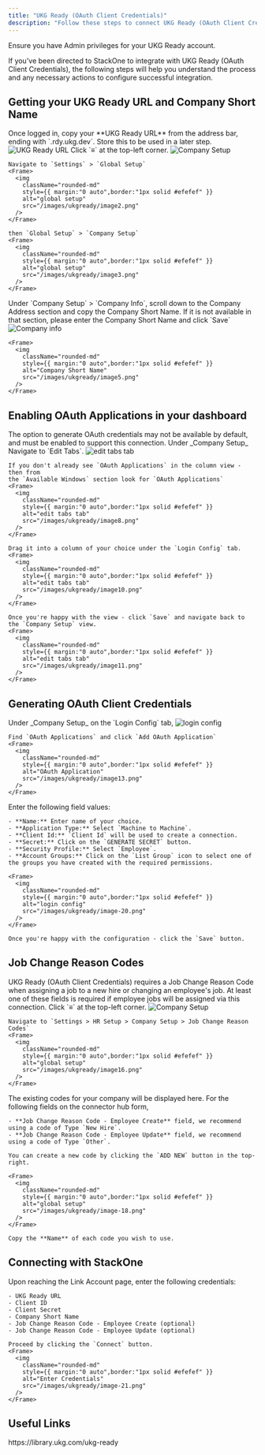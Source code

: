 ```yaml
---
title: "UKG Ready (OAuth Client Credentials)"
description: "Follow these steps to connect UKG Ready (OAuth Client Credentials) with StackOne Hub successfully."
---
```



<Warning>
  Ensure you have Admin privileges for your UKG Ready account.
</Warning>

If you've been directed to StackOne to integrate with UKG Ready (OAuth Client Credentials), the following steps will help you understand the process and any necessary actions to configure successful integration.


## Getting your UKG Ready URL and Company Short Name

<Steps>
  <Step title="Login to UKG Ready dashboard">
    Once logged in, copy your **UKG Ready URL** from the address bar, ending with `.rdy.ukg.dev`. Store this to be used in a later step.
    <Frame>
      <img
        className="rounded-md"
        style={{ margin:"0 auto",border:"1px solid #efefef" }}
        alt="UKG Ready URL"
        src="/images/ukgready/image6.png"
      />
    </Frame>
  </Step>
  
  <Step title="Navigate to Company Setup">
    Click `≡` at the top-left corner.
    <Frame>
      <img
        className="rounded-md"
        style={{ margin:"0 auto",border:"1px solid #efefef" }}
        alt="Company Setup"
        src="/images/ukgready/image1.png"
      />
    </Frame>

    Navigate to `Settings` > `Global Setup`
    <Frame>
      <img
        className="rounded-md"
        style={{ margin:"0 auto",border:"1px solid #efefef" }}
        alt="global setup"
        src="/images/ukgready/image2.png"
      />
    </Frame>

    then `Global Setup` > `Company Setup`
    <Frame>
      <img
        className="rounded-md"
        style={{ margin:"0 auto",border:"1px solid #efefef" }}
        alt="global setup"
        src="/images/ukgready/image3.png"
      />
    </Frame>
  </Step>

  <Step title="Copy Company Short Name">
    Under `Company Setup` > `Company Info`, scroll down to the Company Address
    section and copy the Company Short Name. If it is not available in that
    section, please enter the Company Short Name and click `Save`
    <Frame>
      <img
        className="rounded-md"
        style={{ margin:"0 auto",border:"1px solid #efefef" }}
        alt="Company info"
        src="/images/ukgready/image4.png"
      />
    </Frame>

    <Frame>
      <img
        className="rounded-md"
        style={{ margin:"0 auto",border:"1px solid #efefef" }}
        alt="Company Short Name"
        src="/images/ukgready/image5.png"
      />
    </Frame>
  </Step>
</Steps>


## Enabling OAuth Applications in your dashboard

<Steps>
  <Step title="Enable OAuth Applications">
    The option to generate OAuth credentials may not be available by default, and must be enabled to support this connection.
    Under _Company Setup_ Navigate to `Edit Tabs`.
    <Frame>
      <img
        className="rounded-md"
        style={{ margin:"0 auto",border:"1px solid #efefef" }}
        alt="edit tabs tab"
        src="/images/ukgready/image7.png"
      />
    </Frame>

    If you don't already see `OAuth Applications` in the column view - then from
    the `Available Windows` section look for `OAuth Applications`
    <Frame>
      <img
        className="rounded-md"
        style={{ margin:"0 auto",border:"1px solid #efefef" }}
        alt="edit tabs tab"
        src="/images/ukgready/image8.png"
      />
    </Frame>

    Drag it into a column of your choice under the `Login Config` tab.
    <Frame>
      <img
        className="rounded-md"
        style={{ margin:"0 auto",border:"1px solid #efefef" }}
        alt="edit tabs tab"
        src="/images/ukgready/image10.png"
      />
    </Frame>

    Once you're happy with the view - click `Save` and navigate back to the `Company Setup` view.
    <Frame>
      <img
        className="rounded-md"
        style={{ margin:"0 auto",border:"1px solid #efefef" }}
        alt="edit tabs tab"
        src="/images/ukgready/image11.png"
      />
    </Frame>
  </Step>
</Steps>


## Generating OAuth Client Credentials

<Steps>
  <Step title="Add OAuth Application">
    Under _Company Setup_ on the `Login Config` tab,
    <Frame>
      <img
        className="rounded-md"
        style={{ margin:"0 auto",border:"1px solid #efefef" }}
        alt="login config"
        src="/images/ukgready/image12.png"
      />
    </Frame>

    Find `OAuth Applications` and click `Add OAuth Application`
    <Frame>
      <img
        className="rounded-md"
        style={{ margin:"0 auto",border:"1px solid #efefef" }}
        alt="OAuth Application"
        src="/images/ukgready/image13.png"
      />
    </Frame>
  </Step>

  <Step title="Generate OAuth Client Credentials">
    Enter the following field values:
    
    - **Name:** Enter name of your choice.
    - **Application Type:** Select `Machine to Machine`.
    - **Client Id:** `Client Id` will be used to create a connection.
    - **Secret:** Click on the `GENERATE SECRET` button.
    - **Security Profile:** Select `Employee`.
    - **Account Groups:** Click on the `List Group` icon to select one of the groups you have created with the required permissions.

    <Frame>
      <img
        className="rounded-md"
        style={{ margin:"0 auto",border:"1px solid #efefef" }}
        alt="login config"
        src="/images/ukgready/image-20.png"
      />
    </Frame>

    Once you're happy with the configuration - click the `Save` button.
  </Step>
</Steps>


## Job Change Reason Codes

<Info>
  UKG Ready (OAuth Client Credentials) requires a Job Change Reason Code when assigning a job to a new hire or changing an employee's job. At least one of these fields is required if employee jobs will be assigned via this connection.
</Info>

<Steps>
  <Step title="Navigate to Job Change Reason Code">
    Click `≡` at the top-left corner.
    <Frame>
      <img
        className="rounded-md"
        style={{ margin:"0 auto",border:"1px solid #efefef" }}
        alt="Company Setup"
        src="/images/ukgready/image1.png"
      />
    </Frame>

    Navigate to `Settings > HR Setup > Company Setup > Job Change Reason Codes`
    <Frame>
      <img
        className="rounded-md"
        style={{ margin:"0 auto",border:"1px solid #efefef" }}
        alt="global setup"
        src="/images/ukgready/image16.png"
      />
    </Frame>
  </Step>

  <Step title="Copy Job Change Reason Code">
    The existing codes for your company will be displayed here. For the following fields on the connector hub form,

    - **Job Change Reason Code - Employee Create** field, we recommend using a code of Type `New Hire`.
    - **Job Change Reason Code - Employee Update** field, we recommend using a code of Type `Other`.

    You can create a new code by clicking the `ADD NEW` button in the top-right.

    <Frame>
      <img
        className="rounded-md"
        style={{ margin:"0 auto",border:"1px solid #efefef" }}
        alt="global setup"
        src="/images/ukgready/image-18.png"
      />
    </Frame>

    Copy the **Name** of each code you wish to use.
  </Step>
</Steps>


## Connecting with StackOne

<Steps>
  <Step title="Connecting with StackOne">
    Upon reaching the Link Account page, enter the following credentials:

    - UKG Ready URL
    - Client ID
    - Client Secret
    - Company Short Name
    - Job Change Reason Code - Employee Create (optional)
    - Job Change Reason Code - Employee Update (optional)

    Proceed by clicking the `Connect` button.
    <Frame>
      <img
        className="rounded-md"
        style={{ margin:"0 auto",border:"1px solid #efefef" }}
        alt="Enter Credentials"
        src="/images/ukgready/image-21.png"
      />
    </Frame>
  </Step>
</Steps>


<IntegrationFooter />

## Useful Links

<Card title="API Reference" icon="link" href="https://library.ukg.com/ukg-ready">
  https://library.ukg.com/ukg-ready
</Card>
